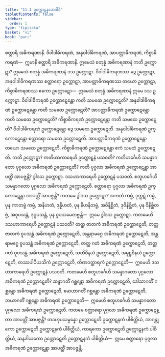 ```yaml
---
title: "11.1 ဥက္ကောဋနဘေဒါဒိ"
tableOfContents: false
sidebar:
  order: 1
type: "tipitaka"
basket: "vi"
book: "pari"
---
```



<DynamicBreadcrumb />

<Division number="340" book="pari" e="ch" v="5" p="264">

<Paragraph number="1699" book="pari">
စတ္တာရိ အဓိကရဏာနိ. ဝိဝါဒါဓိကရဏံ, အနုဝါဒါဓိကရဏံ, အာပတ္တာဓိကရဏံ, ကိစ္စာဓိကရဏံ—  ဣမာနိ စတ္တာရိ အဓိကရဏာနိ.
</Paragraph>

<Paragraph number="1700" book="pari">
ဣမေသံ စတုန္နံ အဓိကရဏာနံ ကတိ ဥက္ကောဋာ? ဣမေသံ စတုန္နံ အဓိကရဏာနံ ဒသ ဥက္ကောဋာ. ဝိဝါဒါဓိကရဏဿ ဒွေ ဥက္ကောဋာ, အနုဝါဒါဓိကရဏဿ စတ္တာရော ဥက္ကောဋာ, အာပတ္တာဓိကရဏဿ တယော ဥက္ကောဋာ, ကိစ္စာဓိကရဏဿ ဧကော ဥက္ကောဋော—  ဣမေသံ စတုန္နံ အဓိကရဏာနံ ဣမေ ဒသ ဥက္ကောဋာ.
</Paragraph>

<Paragraph number="1701" book="pari">
ဝိဝါဒါဓိကရဏံ ဥက္ကောဋေန္တော ကတိ သမထေ ဥက္ကောဋေတိ? အနုဝါဒါဓိကရဏံ ဥက္ကောဋေန္တော ကတိ သမထေ ဥက္ကောဋေတိ? အာပတ္တာဓိကရဏံ ဥက္ကောဋေန္တော ကတိ သမထေ ဥက္ကောဋေတိ? ကိစ္စာဓိကရဏံ ဥက္ကောဋေန္တော ကတိ သမထေ ဥက္ကောဋေတိ?
</Paragraph>

<Paragraph number="1702" book="pari">
ဝိဝါဒါဓိကရဏံ ဥက္ကောဋေန္တော ဒွေ သမထေ ဥက္ကောဋေတိ. အနုဝါဒါဓိကရဏံ ဥက္ကောဋေန္တော စတ္တာရော သမထေ ဥက္ကောဋေတိ. အာပတ္တာဓိကရဏံ ဥက္ကောဋေန္တော တယော သမထေ ဥက္ကောဋေတိ. ကိစ္စာဓိကရဏံ ဥက္ကောဋေန္တော ဧကံ သမထံ ဥက္ကောဋေတိ.
</Paragraph>

</Division>
<Division number="341" book="pari" e="ch" v="5" p="264">

<Paragraph number="1703" book="pari">
ကတိ ဥက္ကောဋာ? ကတိဟာကာရေဟိ ဥက္ကောဋနံ ပသဝတိ? ကတိဟင်္ဂေဟိ သမန္နာဂတော ပုဂ္ဂလော အဓိကရဏံ ဥက္ကောဋေတိ? ကတိ ပုဂ္ဂလာ အဓိကရဏံ ဥက္ကောဋေန္တာ အာပတ္တိံ အာပဇ္ဇန္တိ?
</Paragraph>

<Paragraph number="1704" book="pari">
ဒွါဒသ ဥက္ကောဋာ. ဒသဟာကာရေဟိ ဥက္ကောဋနံ ပသဝတိ. စတူဟင်္ဂေဟိ သမန္နာဂတော ပုဂ္ဂလော အဓိကရဏံ ဥက္ကောဋေတိ. စတ္တာရော ပုဂ္ဂလာ အဓိကရဏံ ဥက္ကောဋေန္တာ အာပတ္တိံ အာပဇ္ဇန္တိ?
</Paragraph>

<Paragraph number="1705" book="pari">
ကတမေ ဒွါဒသ ဥက္ကောဋာ? အကတံ ကမ္မံ, ဒုက္ကဋံ ကမ္မံ, ပုန ကာတဗ္ဗံ ကမ္မံ, အနိဟတံ, ဒုန္နိဟတံ, ပုန နိဟနိတဗ္ဗံ, အဝိနိစ္ဆိတံ, ဒုဝိနိစ္ဆိတံ, ပုန ဝိနိစ္ဆိတဗ္ဗံ, အဝူပသန္တံ, ဒုဝူပသန္တံ, ပုန ဝူပသမေတဗ္ဗန္တိ—  ဣမေ ဒွါဒသ ဥက္ကောဋာ.
</Paragraph>

<Paragraph number="1706" book="pari">
ကတမေဟိ ဒသဟာကာရေဟိ ဥက္ကောဋနံ ပသဝတိ? တတ္ထ ဇာတကံ အဓိကရဏံ ဥက္ကောဋေတိ, တတ္ထ ဇာတကံ ဝူပသန္တံ အဓိကရဏံ ဥက္ကောဋေတိ, အန္တရာမဂ္ဂေ အဓိကရဏံ ဥက္ကောဋေတိ, အန္တရာမဂ္ဂေ ဝူပသန္တံ အဓိကရဏံ ဥက္ကောဋေတိ, တတ္ထ ဂတံ အဓိကရဏံ ဥက္ကောဋေတိ, တတ္ထ ဂတံ ဝူပသန္တံ အဓိကရဏံ ဥက္ကောဋေတိ, သတိဝိနယံ ဥက္ကောဋေတိ, အမူဠှဝိနယံ ဥက္ကောဋေတိ, တဿပါပိယသိကံ ဥက္ကောဋေတိ, တိဏဝတ္ထာရကံ ဥက္ကောဋေတိ—  ဣမေဟိ ဒသဟာကာရေဟိ ဥက္ကောဋနံ ပသဝတိ.
</Paragraph>

<Paragraph number="1707" book="pari">
ကတမေဟိ စတူဟင်္ဂေဟိ သမန္နာဂတော ပုဂ္ဂလော အဓိကရဏံ ဥက္ကောဋေတိ? ဆန္ဒာဂတိံ ဂစ္ဆန္တော အဓိကရဏံ ဥက္ကောဋေတိ, ဒေါသာဂတိံ ဂစ္ဆန္တော အဓိကရဏံ ဥက္ကောဋေတိ, မောဟာဂတိံ ဂစ္ဆန္တော အဓိကရဏံ ဥက္ကောဋေတိ, ဘယာဂတိံ ဂစ္ဆန္တော အဓိကရဏံ ဥက္ကောဋေတိ—  ဣမေဟိ စတူဟင်္ဂေဟိ သမန္နာဂတော ပုဂ္ဂလော အဓိကရဏံ ဥက္ကောဋေတိ.
</Paragraph>

<Paragraph number="1708" book="pari">
ကတမေ စတ္တာရော ပုဂ္ဂလာ အဓိကရဏံ ဥက္ကောဋေန္တာ အာပတ္တိံ အာပဇ္ဇန္တိ? တဒဟုပသမ္ပန္နော ဥက္ကောဋေတိ ဥက္ကောဋနကံ ပါစိတ္တိယံ, အာဂန္တုကော ဥက္ကောဋေတိ ဥက္ကောဋနကံ ပါစိတ္တိယံ, ကာရကော ဥက္ကောဋေတိ ဥက္ကောဋနကံ ပါစိတ္တိယံ, ဆန္ဒဒါယကော ဥက္ကောဋေတိ ဥက္ကောဋနကံ ပါစိတ္တိယံ—  ဣမေ စတ္တာရော ပုဂ္ဂလာ အဓိကရဏံ ဥက္ကောဋေန္တာ အာပတ္တိံ အာပဇ္ဇန္တိ.
</Paragraph>
</Division>